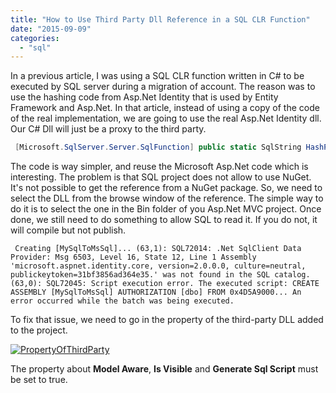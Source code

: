 ```yaml
---
title: "How to Use Third Party Dll Reference in a SQL CLR Function"
date: "2015-09-09"
categories: 
  - "sql"
---
```


In a previous article, I was using a SQL CLR function written in C# to be executed by SQL server during a migration of account. The reason was to use the hashing code from Asp.Net Identity that is used by Entity Framework and Asp.Net. In that article, instead of using a copy of the code of the real implementation, we are going to use the real Asp.Net Identity dll. Our C# Dll will just be a proxy to the third party.


```csharp
 [Microsoft.SqlServer.Server.SqlFunction] public static SqlString HashPassword2(string plainPassword) { var hasher = new Microsoft.AspNet.Identity.PasswordHasher(); return hasher.HashPassword(plainPassword); } 
```

The code is way simpler, and reuse the Microsoft Asp.Net code which is interesting. The problem is that SQL project does not allow to use NuGet. It's not possible to get the reference from a NuGet package. So, we need to select the DLL from the browse window of the reference. The simple way to do it is to select the one in the Bin folder of you Asp.Net MVC project. Once done, we still need to do something to allow SQL to read it. If you do not, it will compile but not publish.

``` 
 Creating [MySqlToMsSql]... (63,1): SQL72014: .Net SqlClient Data Provider: Msg 6503, Level 16, State 12, Line 1 Assembly 'microsoft.aspnet.identity.core, version=2.0.0.0, culture=neutral, publickeytoken=31bf3856ad364e35.' was not found in the SQL catalog. (63,0): SQL72045: Script execution error. The executed script: CREATE ASSEMBLY [MySqlToMsSql] AUTHORIZATION [dbo] FROM 0x4D5A9000... An error occurred while the batch was being executed. 
``` 

To fix that issue, we need to go in the property of the third-party DLL added to the project.

[![PropertyOfThirdParty](http://patrickdesjardins.com/blog/wp-content/uploads/2015/06/PropertyOfThirdParty-400x130.png)](http://patrickdesjardins.com/blog/?attachment_id=4258)

The property about **Model Aware**, **Is Visible** and **Generate Sql Script** must be set to true.
